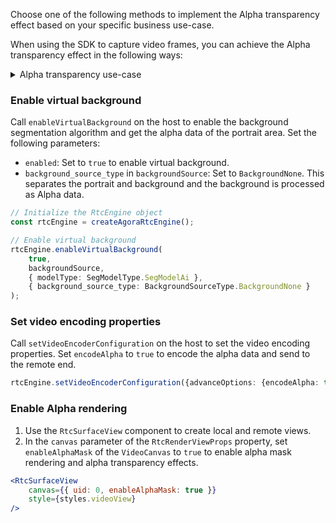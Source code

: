 <PlatformWrapper platform="react-native">

Choose one of the following methods to implement the Alpha transparency effect based on your specific business use-case.

When using the SDK to capture video frames, you can achieve the Alpha transparency effect in the following ways:

<details>
<summary>Alpha transparency use-case</summary>

![Custom Video Capture Process 1](/images/video-sdk/alpha-transparency-scenario-2.svg)
</details>

### Enable virtual background

Call `enableVirtualBackground` on the host to enable the background segmentation algorithm and get the alpha data of the portrait area. Set the following parameters:

   - `enabled`: Set to `true` to enable virtual background.
   - `background_source_type` in `backgroundSource`: Set to `BackgroundNone`. This separates the portrait and background and the background is processed as Alpha data.

```typescript
// Initialize the RtcEngine object
const rtcEngine = createAgoraRtcEngine();

// Enable virtual background
rtcEngine.enableVirtualBackground(
    true, 
    backgroundSource, 
    { modelType: SegModelType.SegModelAi }, 
    { background_source_type: BackgroundSourceType.BackgroundNone }
);
```

### Set video encoding properties

Call `setVideoEncoderConfiguration` on the host to set the video encoding properties. Set `encodeAlpha` to `true` to encode the alpha data and send to the remote end.

```typescript
rtcEngine.setVideoEncoderConfiguration({advanceOptions: {encodeAlpha: true}});
```

### Enable Alpha rendering

1. Use the `RtcSurfaceView` component to create local and remote views.
1. In the `canvas` parameter of the `RtcRenderViewProps` property, set `enableAlphaMask` of the `VideoCanvas` to `true` to enable alpha mask rendering and alpha transparency effects.

```jsx
<RtcSurfaceView 
    canvas={{ uid: 0, enableAlphaMask: true }} 
    style={styles.videoView} 
/>
```

</PlatformWrapper>